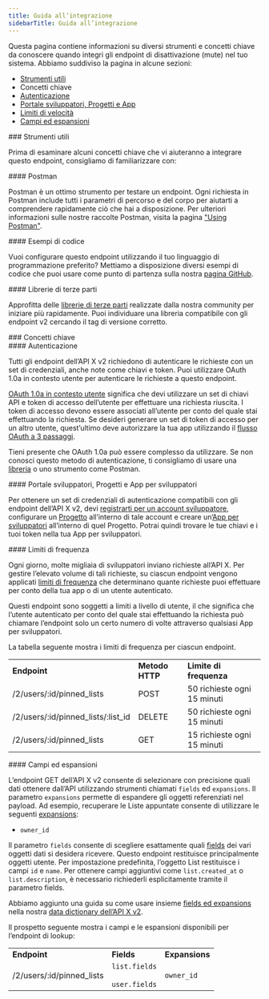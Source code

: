 ```yaml
---
title: Guida all’integrazione
sidebarTitle: Guida all’integrazione
---
```



Questa pagina contiene informazioni su diversi strumenti e concetti chiave da conoscere quando integri gli endpoint di disattivazione (mute) nel tuo sistema. Abbiamo suddiviso la pagina in alcune sezioni:

- [Strumenti utili](#helpful)
- Concetti chiave
- [Autenticazione](#authentication)
- [Portale sviluppatori, Progetti e App](#portal)
- [Limiti di velocità](#limits)
- [Campi ed espansioni](#fields)

<div id="helpful-tools">
  ### Strumenti utili
</div>

Prima di esaminare alcuni concetti chiave che vi aiuteranno a integrare questo endpoint, consigliamo di familiarizzare con:

<div id="postman">
  #### Postman
</div>

Postman è un ottimo strumento per testare un endpoint. Ogni richiesta in Postman include tutti i parametri di percorso e del corpo per aiutarti a comprendere rapidamente ciò che hai a disposizione. Per ulteriori informazioni sulle nostre raccolte Postman, visita la pagina ["Using Postman"](/it/tutorials/postman-getting-started). 

<div id="code-samples">
  #### Esempi di codice
</div>

Vuoi configurare questo endpoint utilizzando il tuo linguaggio di programmazione preferito? Mettiamo a disposizione diversi esempi di codice che puoi usare come punto di partenza sulla nostra [pagina GitHub](https://github.com/xdevplatform/Twitter-API-v2-sample-code).

<div id="third-party-libraries">
  #### Librerie di terze parti
</div>

Approfitta delle [librerie di terze parti](/it/x-api/tools-and-libraries/overview) realizzate dalla nostra community per iniziare più rapidamente. Puoi individuare una libreria compatibile con gli endpoint v2 cercando il tag di versione corretto.

<div id="key-concepts">
  ### Concetti chiave
</div>

<div id="authentication">
  #### Autenticazione
</div>

Tutti gli endpoint dell’API X v2 richiedono di autenticare le richieste con un set di credenziali, anche note come chiavi e token. Puoi utilizzare OAuth 1.0a in contesto utente per autenticare le richieste a questo endpoint.

[OAuth 1.0a in contesto utente](/it/resources/fundamentals/authentication) significa che devi utilizzare un set di chiavi API e token di accesso dell’utente per effettuare una richiesta riuscita. I token di accesso devono essere associati all’utente per conto del quale stai effettuando la richiesta. Se desideri generare un set di token di accesso per un altro utente, quest’ultimo deve autorizzare la tua app utilizzando il [flusso OAuth a 3 passaggi](https://developer.x.com/resources/fundamentals/authentication/obtaining-user-access-tokens).

Tieni presente che OAuth 1.0a può essere complesso da utilizzare. Se non conosci questo metodo di autenticazione, ti consigliamo di usare una [libreria](/it/x-api/tools-and-libraries/overview) o uno strumento come Postman.

<div id="developer-portal-projects-and-developer-apps">
  #### Portale sviluppatori, Progetti e App per sviluppatori
</div>

Per ottenere un set di credenziali di autenticazione compatibili con gli endpoint dell’API X v2, devi [registrarti per un account sviluppatore](https://developer.x.com/en/portal/petition/essential/basic-info), configurare un [Progetto](/it/resources/fundamentals/projects) all’interno di tale account e creare un’[App per sviluppatori](/it/resources/fundamentals/developer-apps) all’interno di quel Progetto. Potrai quindi trovare le tue chiavi e i tuoi token nella tua App per sviluppatori.
 

<div id="rate-limits">
  #### Limiti di frequenza
</div>

Ogni giorno, molte migliaia di sviluppatori inviano richieste all’API X. Per gestire l’elevato volume di tali richieste, su ciascun endpoint vengono applicati [limiti di frequenza](/it/x-api/fundamentals/rate-limits) che determinano quante richieste puoi effettuare per conto della tua app o di un utente autenticato.

Questi endpoint sono soggetti a limiti a livello di utente, il che significa che l’utente autenticato per conto del quale stai effettuando la richiesta può chiamare l’endpoint solo un certo numero di volte attraverso qualsiasi App per sviluppatori.

La tabella seguente mostra i limiti di frequenza per ciascun endpoint.

|     |     |     |
| :--- | :--- | :--- |
| **Endpoint** | **Metodo HTTP** | **Limite di frequenza** |
| /2/users/:id/pinned\_lists | POST | 50 richieste ogni 15 minuti |
| /2/users/:id/pinned\_lists/:list\_id | DELETE | 50 richieste ogni 15 minuti |
| /2/users/:id/pinned\_lists | GET | 15 richieste ogni 15 minuti |

<div id="fields-and-expansions">
  #### Campi ed espansioni
</div>

L’endpoint GET dell’API X v2 consente di selezionare con precisione quali dati ottenere dall’API utilizzando strumenti chiamati `fields` ed `expansions`. Il parametro `expansions` permette di espandere gli oggetti referenziati nel payload. Ad esempio, recuperare le Liste appuntate consente di utilizzare le seguenti [expansions](/it/x-api/fundamentals/expansions):

- `owner_id`

Il parametro `fields` consente di scegliere esattamente quali [fields](/it/x-api/fundamentals/fields) dei vari oggetti dati si desidera ricevere. Questo endpoint restituisce principalmente oggetti utente. Per impostazione predefinita, l’oggetto List restituisce i campi `id` e `name`. Per ottenere campi aggiuntivi come `list.created_at` o `list.description`, è necessario richiederli esplicitamente tramite il parametro fields.

Abbiamo aggiunto una guida su come usare insieme [fields ed expansions](/it/x-api/fundamentals/data-dictionary#how-to-use-fields-and-expansions) nella nostra [data dictionary dell’API X v2](/it/x-api/fundamentals/data-dictionary).

Il prospetto seguente mostra i campi e le espansioni disponibili per l’endpoint di lookup:

|     |     |     |
| :--- | :--- | :--- |
| **Endpoint** | **Fields** | **Expansions** |
| /2/users/:id/pinned\_lists | `list.fields`<br /><br />`user.fields` | `owner_id` |